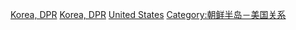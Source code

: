 [[Category:美國雙邊關係|Korea, DPR]]
[[Category:美國-亞洲關係|Korea, DPR]]
[[Category:朝鮮雙邊關係|United States]]
[[Category:朝鲜半岛－美国关系|Category:朝鲜半岛－美国关系]]